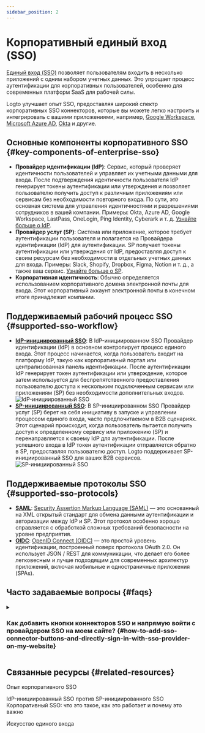 ```yaml
---
sidebar_position: 2
---
```


# Корпоративный единый вход (SSO)

[Единый вход (SSO)](https://auth.wiki/single-sign-on) позволяет пользователям входить в несколько приложений с одним набором учетных данных. Это упрощает процесс аутентификации для корпоративных пользователей, особенно для современных платформ SaaS для рабочей силы.

Logto улучшает опыт SSO, предоставляя широкий спектр корпоративных SSO коннекторов, которые вы можете легко настроить и интегрировать с вашими приложениями, например, [Google Workspace](/integrations/google-workspace), [Microsoft Azure AD](/integrations/entra-id-saml), [Okta](/integrations/okta) и другие.

## Основные компоненты корпоративного SSO \{#key-components-of-enterprise-sso}

- **Провайдер идентификации (IdP)**: Сервис, который проверяет идентичности пользователей и управляет их учетными данными для входа. После подтверждения идентичности пользователя IdP генерирует токены аутентификации или утверждения и позволяет пользователю получить доступ к различным приложениям или сервисам без необходимости повторного входа. По сути, это основная система для управления идентичностями и разрешениями сотрудников в вашей компании. Примеры: Okta, Azure AD, Google Workspace, LastPass, OneLogin, Ping Identity, Cyberark и т. д. [Узнайте больше о IdP](https://auth.wiki/identity-provider).
- **Провайдер услуг (SP)**: Система или приложение, которое требует аутентификации пользователя и полагается на Провайдера идентификации (IdP) для аутентификации. SP получает токены аутентификации или утверждения от IdP, предоставляя доступ к своим ресурсам без необходимости в отдельных учетных данных для входа. Примеры: Slack, Shopify, Dropbox, Figma, Notion и т. д., а также ваш сервис. [Узнайте больше о SP](https://auth.wiki/service-provider).
- **Корпоративная идентичность**: Обычно определяется использованием корпоративного домена электронной почты для входа. Этот корпоративный аккаунт электронной почты в конечном итоге принадлежит компании.

## Поддерживаемый рабочий процесс SSO \{#supported-sso-workflow}

- [**IdP-инициированный SSO**](/end-user-flows/enterprise-sso/idp-initiated-sso): В IdP-инициированном SSO Провайдер идентификации (IdP) в основном контролирует процесс единого входа. Этот процесс начинается, когда пользователь входит на платформу IdP, такую как корпоративный портал или централизованная панель идентификации. После аутентификации IdP генерирует токен аутентификации или утверждение, которое затем используется для беспрепятственного предоставления пользователю доступа к нескольким подключенным сервисам или приложениям (SP) без необходимости дополнительных входов.
  ![IdP-инициированный SSO](./assets/idp-initiated-sso.png)
- [**SP-инициированный SSO**](/end-user-flows/enterprise-sso/sp-initiated-sso): В SP-инициированном SSO Провайдер услуг (SP) берет на себя инициативу в запуске и управлении процессом единого входа, часто предпочитаемом в B2B сценариях. Этот сценарий происходит, когда пользователь пытается получить доступ к определенному сервису или приложению (SP) и перенаправляется к своему IdP для аутентификации. После успешного входа в IdP токен аутентификации отправляется обратно в SP, предоставляя пользователю доступ. Logto поддерживает SP-инициированный SSO для ваших B2B сервисов.
  ![SP-инициированный SSO](./assets/sp-initiated-sso.png)

## Поддерживаемые протоколы SSO \{#supported-sso-protocols}

- [**SAML**](/integrations/saml-sso): [Security Assertion Markup Language (SAML)](https://auth.wiki/saml) — это основанный на XML открытый стандарт для обмена данными аутентификации и авторизации между IdP и SP. Этот протокол особенно хорошо справляется с обработкой сложных требований безопасности на уровне предприятия.
- [**OIDC**](/integrations/oidc-sso): [OpenID Connect (OIDC)](https://auth.wiki/openid-connect) — это простой уровень идентификации, построенный поверх протокола OAuth 2.0. Он использует JSON / REST для коммуникации, что делает его более легковесным и лучше подходящим для современных архитектур приложений, включая мобильные и одностраничные приложения (SPAs).

## Часто задаваемые вопросы \{#faqs}

<details>
  <summary>

### Как добавить кнопки коннекторов SSO и напрямую войти с провайдером SSO на моем сайте? \{#how-to-add-sso-connector-buttons-and-directly-sign-in-with-sso-provider-on-my-website}

</summary>

Logto позволяет вам добавлять кнопки социального входа на ваш сайт и запускать процесс входа SSO напрямую без отображения формы входа по умолчанию. Ознакомьтесь с нашим руководством [Прямой вход](/end-user-flows/authentication-parameters/direct-sign-in/) для получения подробных инструкций.

</details>

## Связанные ресурсы \{#related-resources}

<Url href="https://www.youtube.com/watch?v=-mD8Sfab7sI&t=12s"> Опыт корпоративного SSO</Url>

<Url href="https://blog.logto.io/idp-vs-sp-initiated-sso">
  IdP-инициированный SSO против SP-инициированного SSO
</Url>

<Url href="https://blog.logto.io/enterprise-sso">
  Корпоративный SSO: что это такое, как это работает и почему это важно
</Url>

<Url href="https://blog.logto.io/single-sign-on">Искусство единого входа</Url>
